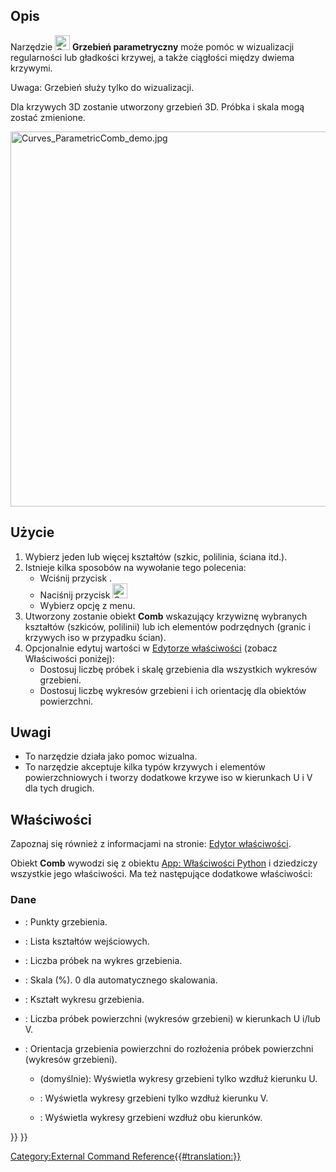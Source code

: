<languages/>

{{Docnav/pl
|[[Curves_ParametricBlendCurve/pl|ParametricBlendCurve]]
|[[Curves_CurveOnSurface/pl|CurveOnSurface]]
|[[Curves_Workbench/pl|środowisko pracy Krzywe]]
|IconL=Curves_ParametricBlendCurve.svg
|IconR=Curves_CurveOnSurface.svg
|IconC=Curves_workbench_icon.svg
}}

{{GuiCommand/pl
|Name=Curves ParametricComb
|Name/pl=Krzywe: Grzebień parametryczny
|MenuLocation=Curves → Comb plot
|Workbenches=[[Curves_Workbench/pl|Krzywe]]
}}

<span id="Description"></span>
==Opis==

Narzędzie [[Image:Curves_ParametricComb.svg|24px]] '''Grzebień parametryczny''' może pomóc w wizualizacji regularności lub gładkości krzywej, a także ciągłości między dwiema krzywymi.

Uwaga: Grzebień służy tylko do wizualizacji.

Dla krzywych 3D zostanie utworzony grzebień 3D. Próbka i skala mogą zostać zmienione.

[[File:Curves_ParametricComb_demo.jpg|600px]]
{{Caption|Powyżej: krzywa przed ''(po lewej)'' i po ''(po prawej)'' zastosowaniu tego narzędzia}}

<span id="Usage"></span>
==Użycie==

# Wybierz jeden lub więcej kształtów (szkic, polilinia, ściana itd.).
# Istnieje kilka sposobów na wywołanie tego polecenia:
#* Wciśnij przycisk {{Button|[[Image:Curves_ParametricComb.svg|16px]] [[Curves_ParametricComb/pl|Comb plot]]}}.
#* Naciśnij przycisk [[Image:Curves_ParametricComb.svg|24px]]
#* Wybierz opcję {{MenuCommand|Curves → [[Image:Curves_ParametricComb.svg|16px]] Comb plot}} z menu.
# Utworzony zostanie obiekt '''Comb''' wskazujący krzywiznę wybranych kształtów (szkiców, polilinii) lub ich elementów podrzędnych (granic i krzywych iso w przypadku ścian).
# Opcjonalnie edytuj wartości w [[Property_editor/pl|Edytorze właściwości]] (zobacz Właściwości poniżej):
#* Dostosuj liczbę próbek i skalę grzebienia dla wszystkich wykresów grzebieni. 
#* Dostosuj liczbę wykresów grzebieni i ich orientację dla obiektów powierzchni.

<span id="Notes"></span>
==Uwagi==

* To narzędzie działa jako pomoc wizualna.
* To narzędzie akceptuje kilka typów krzywych i elementów powierzchniowych i tworzy dodatkowe krzywe iso w kierunkach U i V dla tych drugich.

<span id="Properties"></span>
==Właściwości==

Zapoznaj się również z informacjami na stronie: [[Property_editor/pl|Edytor właściwości]].

<div class="mw-translate-fuzzy">
Obiekt '''Comb''' wywodzi się z obiektu [[App_FeaturePython/pl|App: Właściwości Python]] i dziedziczy wszystkie jego właściwości.  Ma też następujące dodatkowe właściwości:
</div>

<span id="Data"></span>
===Dane===

{{TitleProperty|Grzebień}}

* {{PropertyData|Comb Points|VectorList}}: Punkty grzebienia.
* {{PropertyData|Edge|LinkSubList}}: Lista kształtów wejściowych.
* {{PropertyData|Samples|IntegerConstraint}}: Liczba próbek na wykres grzebienia.
* {{PropertyData|Scale|Float}}: Skala (%). 0 dla automatycznego skalowania.
* {{PropertyData|Shape|PartShape}}: Kształt wykresu grzebienia.

{{TitleProperty|Powierzchnia}}

* {{PropertyData|Number|Integer}}: Liczba próbek powierzchni (wykresów grzebieni) w kierunkach U i/lub V.
* {{PropertyData|Orientation|Enumeration}}: Orientacja grzebienia powierzchni do rozłożenia próbek powierzchni (wykresów grzebieni).
** {{Value|U}} (domyślnie): Wyświetla wykresy grzebieni tylko wzdłuż kierunku U.
** {{Value|V}}: Wyświetla wykresy grzebieni tylko wzdłuż kierunku V.
** {{Value|UV}}: Wyświetla wykresy grzebieni wzdłuż obu kierunków.


{{Docnav/pl
|[[Curves_ParametricBlendCurve/pl|ParametricBlendCurve]]
|[[Curves_CurveOnSurface/pl|CurveOnSurface]]
|[[Curves_Workbench/pl|środowisko pracy Krzywe]]
|IconL=Curves_ParametricBlendCurve.svg
|IconR=Curves_CurveOnSurface.svg
|IconC=Curves_workbench_icon.svg
}}

{{Curves Tools navi{{#translation:}}}}
{{Userdocnavi{{#translation:}}}}
[[Category:External Command Reference{{#translation:}}]]